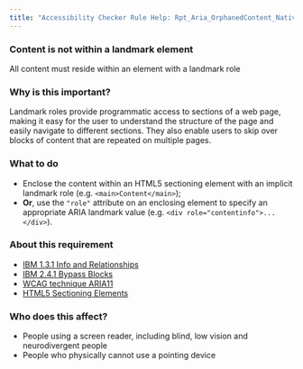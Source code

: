 ```yaml
---
title: "Accessibility Checker Rule Help: Rpt_Aria_OrphanedContent_Native_Host_Sematics"
---
```


<div className="toolHelp">
<Row>
<Column colLg={16} colMd={8} colSm={4} className="toolHead">

### Content is not within a landmark element

<div id="locLevel"></div>

All content must reside within an element with a landmark role

</Column>
</Row>
<Row>
<Column colLg={11} colMd={5} colSm={4} className="toolMain">

### Why is this important?

Landmark roles provide programmatic access to sections of a web page, making it easy for the user to understand the structure of the page and easily navigate to different sections. They also enable users to skip over blocks of content that are repeated on multiple pages.

<div id="locSnippet"></div>

### What to do

* Enclose the content within an HTML5 sectioning element with an implicit landmark role (e.g. `<main>Content</main>`);
* **Or**, use the `"role"` attribute on an enclosing element to specify an appropriate ARIA landmark value (e.g. `<div role="contentinfo">...</div>`).

</Column>
<Column colLg={5} colMd={3} colSm={4} className="toolLeft">

### About this requirement

* [IBM 1.3.1 Info and Relationships](https://www.ibm.com/able/requirements/requirements/#1_3_1)
* [IBM 2.4.1 Bypass Blocks](https://www.ibm.com/able/requirements/requirements/#2_4_1)
* [WCAG technique ARIA11](https://www.w3.org/WAI/WCAG21/Techniques/aria/ARIA11)
* [HTML5 Sectioning Elements](https://w3c.github.io/aria-practices/examples/landmarks/HTML5.html)

### Who does this affect?

* People using a screen reader, including blind, low vision and neurodivergent people
* People who physically cannot use a pointing device

</Column>
</Row>
</div>

